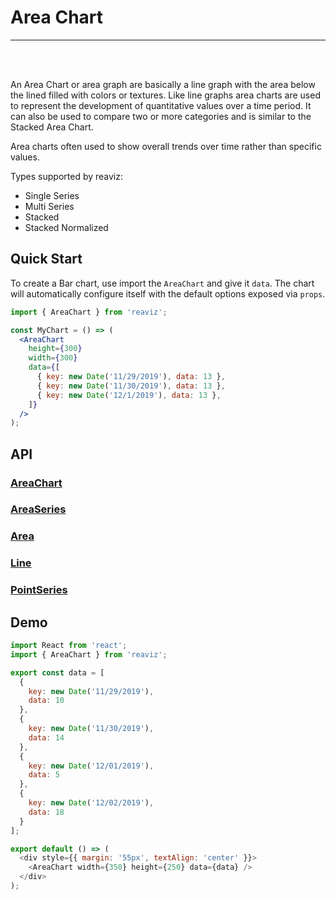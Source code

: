 
<Meta title="Docs/Chart Types/Area Chart" />

# Area Chart

---
<br />
<Story id="charts-area-chart-single-series--simple" />
<br />

An Area Chart or area graph are basically a line graph with the area
below the lined filled with colors or textures. Like line graphs area charts are
used to represent the development of quantitative values over a time period. It can also be used
to compare two or more categories and is similar to the Stacked Area Chart.

Area charts often used to show overall trends over time rather than specific values.

Types supported by reaviz:

- Single Series
- Multi Series
- Stacked
- Stacked Normalized

## Quick Start
To create a Bar chart, use import the `AreaChart` and give it `data`. The chart
will automatically configure itself with the default options exposed via `props`.

```jsx
import { AreaChart } from 'reaviz';

const MyChart = () => (
  <AreaChart
    height={300}
    width={300}
    data={[
      { key: new Date('11/29/2019'), data: 13 },
      { key: new Date('11/30/2019'), data: 13 },
      { key: new Date('12/1/2019'), data: 13 },
    ]}
  />
);
```

## API
### [AreaChart](https://github.com/reaviz/reaviz/blob/master/src/AreaChart/AreaChart.tsx)
<Props of={AreaChart} />

### [AreaSeries](https://github.com/reaviz/reaviz/blob/master/src/AreaChart/AreaSeries/AreaSeries.tsx)
<Props of={AreaSeries} />

### [Area](https://github.com/reaviz/reaviz/blob/master/src/AreaChart/AreaSeries/Area.tsx)
<Props of={Area} />

### [Line](https://github.com/reaviz/reaviz/blob/master/src/AreaChart/AreaSeries/Line.tsx)
<Props of={Line} />

### [PointSeries](https://github.com/reaviz/reaviz/blob/master/src/AreaChart/AreaSeries/PointSeries.tsx)
<Props of={PointSeries} />

## Demo

```js codesandbox=reaviz
import React from 'react';
import { AreaChart } from 'reaviz';

export const data = [
  {
    key: new Date('11/29/2019'),
    data: 10
  },
  {
    key: new Date('11/30/2019'),
    data: 14
  },
  {
    key: new Date('12/01/2019'),
    data: 5
  },
  {
    key: new Date('12/02/2019'),
    data: 18
  }
];

export default () => (
  <div style={{ margin: '55px', textAlign: 'center' }}>
    <AreaChart width={350} height={250} data={data} />
  </div>
);
```
